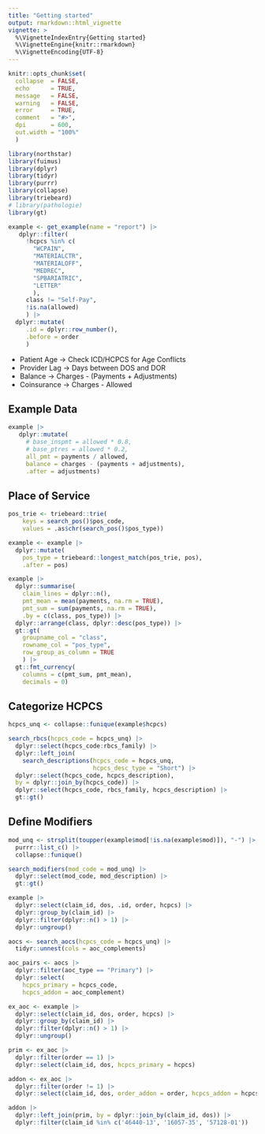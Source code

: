 ```yaml
---
title: "Getting started"
output: rmarkdown::html_vignette
vignette: >
  %\VignetteIndexEntry{Getting started}
  %\VignetteEngine{knitr::rmarkdown}
  %\VignetteEncoding{UTF-8}
---
```


```r
knitr::opts_chunk$set(
  collapse  = FALSE,
  echo      = TRUE,
  message   = FALSE, 
  warning   = FALSE,
  error     = TRUE,
  comment   = "#>",
  dpi       = 600, 
  out.width = "100%"
  )

library(northstar)
library(fuimus)
library(dplyr)
library(tidyr)
library(purrr)
library(collapse)
library(triebeard)
# library(pathologie)
library(gt)
```


```r
example <- get_example(name = "report") |> 
   dplyr::filter(
     !hcpcs %in% c(
       "WCPAIN", 
       "MATERIALCTR", 
       "MATERIALOFF", 
       "MEDREC",
       "SPBARIATRIC", 
       "LETTER"
       ),
     class != "Self-Pay", 
     !is.na(allowed)
     ) |> 
  dplyr::mutate(
     .id = dplyr::row_number(),
     .before = order
     )
```


   * Patient Age  -> Check ICD/HCPCS for Age Conflicts
   * Provider Lag -> Days between DOS and DOR
   * Balance      -> Charges - (Payments + Adjustments)
   * Coinsurance  -> Charges - Allowed



## Example Data

```r
example |> 
   dplyr::mutate(
     # base_inspmt = allowed * 0.8,
     # base_ptres = allowed * 0.2,
     all_pmt = payments / allowed,
     balance = charges - (payments + adjustments), 
     .after = adjustments)
```

## Place of Service

```r
pos_trie <- triebeard::trie(
    keys = search_pos()$pos_code,
    values = .as$chr(search_pos()$pos_type))

example <- example |> 
  dplyr::mutate(
    pos_type = triebeard::longest_match(pos_trie, pos), 
    .after = pos)

example |> 
  dplyr::summarise(
    claim_lines = dplyr::n(),
    pmt_mean = mean(payments, na.rm = TRUE),
    pmt_sum = sum(payments, na.rm = TRUE),
    .by = c(class, pos_type)) |> 
  dplyr::arrange(class, dplyr::desc(pos_type)) |> 
  gt::gt(
    groupname_col = "class", 
    rowname_col = "pos_type",
    row_group_as_column = TRUE
    ) |> 
  gt::fmt_currency(
    columns = c(pmt_sum, pmt_mean), 
    decimals = 0)
```


## Categorize HCPCS

```r
hcpcs_unq <- collapse::funique(example$hcpcs)

search_rbcs(hcpcs_code = hcpcs_unq) |> 
  dplyr::select(hcpcs_code:rbcs_family) |> 
  dplyr::left_join(
    search_descriptions(hcpcs_code = hcpcs_unq, 
                        hcpcs_desc_type = "Short") |> 
  dplyr::select(hcpcs_code, hcpcs_description),
  by = dplyr::join_by(hcpcs_code)) |> 
  dplyr::select(hcpcs_code, rbcs_family, hcpcs_description) |> 
  gt::gt()
```

## Define Modifiers

```r
mod_unq <- strsplit(toupper(example$mod[!is.na(example$mod)]), "-") |> 
  purrr::list_c() |> 
  collapse::funique()

search_modifiers(mod_code = mod_unq) |> 
  dplyr::select(mod_code, mod_description) |> 
  gt::gt()
```



```r
example |> 
  dplyr::select(claim_id, dos, .id, order, hcpcs) |> 
  dplyr::group_by(claim_id) |> 
  dplyr::filter(dplyr::n() > 1) |> 
  dplyr::ungroup()
```

```r
aocs <- search_aocs(hcpcs_code = hcpcs_unq) |> 
  tidyr::unnest(cols = aoc_complements)

aoc_pairs <- aocs |> 
  dplyr::filter(aoc_type == "Primary") |> 
  dplyr::select(
    hcpcs_primary = hcpcs_code, 
    hcpcs_addon = aoc_complement)

ex_aoc <- example |> 
  dplyr::select(claim_id, dos, order, hcpcs) |> 
  dplyr::group_by(claim_id) |> 
  dplyr::filter(dplyr::n() > 1) |> 
  dplyr::ungroup()

prim <- ex_aoc |> 
  dplyr::filter(order == 1) |> 
  dplyr::select(claim_id, dos, hcpcs_primary = hcpcs)

addon <- ex_aoc |> 
  dplyr::filter(order != 1) |> 
  dplyr::select(claim_id, dos, order_addon = order, hcpcs_addon = hcpcs)

addon |> 
  dplyr::left_join(prim, by = dplyr::join_by(claim_id, dos)) |> 
  dplyr::filter(claim_id %in% c('46440-13', '16057-35', '57128-01'))
```



